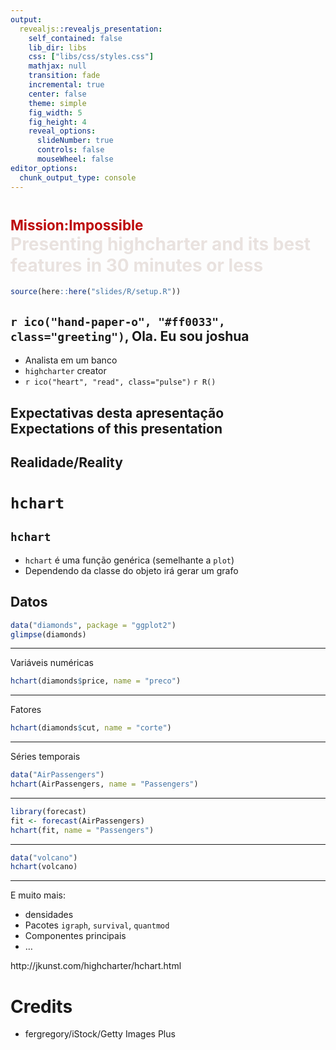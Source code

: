 ```yaml
---
output:
  revealjs::revealjs_presentation:
    self_contained: false
    lib_dir: libs
    css: ["libs/css/styles.css"]
    mathjax: null
    transition: fade
    incremental: true
    center: false
    theme: simple
    fig_width: 5
    fig_height: 4
    reveal_options:
      slideNumber: true
      controls: false
      mouseWheel: false
editor_options: 
  chunk_output_type: console
---
```


# <span class="impo"><span style="color:#BD0607;font-size:0.8em">Mission:Impossible</span><br><span style="color:#E9E2DF">Presenting highcharter and its best features in 30 minutes or less</span></span>  {.center data-background="#020102"}

<!-- title: "<div id=\"brand\">h|1i|0g|3h|2c|1h|2a|1r|3t|2e|1r|2{userchile}</div>" -->
<!-- author: "<div id=\"subbrand\">Joshua Kunst, Julio 2017</div>" -->

```r
source(here::here("slides/R/setup.R"))
```

<script>
(function (H) {
    H.wrap(H.Pointer.prototype, 'normalize', function (proceed, e) {
        var e = proceed.call(this,e);
        var zoom = Reveal.getScale();
        if(zoom>1) {
        var positionX = e.pageX - e.chartX;
        var positionY = e.pageY - e.chartY;
        e.chartX = Math.round((e.pageX - positionX*zoom)/zoom);
        e.chartY = Math.round((e.pageY - positionY*zoom)/zoom); 
        } else {
          e.chartX = Math.round(e.chartX/zoom);
          e.chartY = Math.round(e.chartY/zoom);
        }
      return e;
    });
}(Highcharts));
</script>

## `r ico("hand-paper-o", "#ff0033", class="greeting")`, Ola. Eu sou joshua 

- Analista em um banco 
- `highcharter` creator
- `r ico("heart", "read", class="pulse")` `r R()`


## Expectativas desta apresentação<br>Expectations of this presentation { data-background="img/expectations.jpg" .center .white }

## Realidade/Reality { data-background="img/reality.jpg" .center .white }


# `hchart` { .white data-background="img/magic.jpg" .right }

## `hchart`

- `hchart` é uma função genérica (semelhante a `plot`)
- Dependendo da classe do objeto irá gerar um grafo


## Datos

```r
data("diamonds", package = "ggplot2")
glimpse(diamonds)
```

----

Variáveis numéricas

```r
hchart(diamonds$price, name = "preco")
```

----

Fatores

```r
hchart(diamonds$cut, name = "corte")
```

----

Séries temporais

```r
data("AirPassengers")
hchart(AirPassengers, name = "Passengers")
```

----

```r
library(forecast)
fit <- forecast(AirPassengers)
hchart(fit, name = "Passengers")
```

----

```r
data("volcano")
hchart(volcano)
```

----

E muito mais:

- densidades
- Pacotes `igraph`, `survival`, `quantmod` 
- Componentes principais
- ... 

http://jkunst.com/highcharter/hchart.html

# Credits

- fergregory/iStock/Getty Images Plus